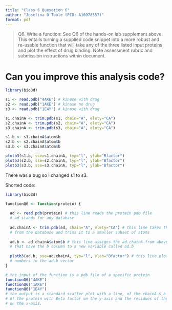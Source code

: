 ```yaml
---
title: "Class 6 Quesetion 6"
author: "Josefina O'Toole (PID: A16978557)"
format: pdf
---
```


> Q6. Write a function: See Q6 of the hands-on lab supplement above. This entails turning a supplied code snippet into a more robust and re-usable function that will take any of the three listed input proteins and plot the effect of drug binding. Note assessment rubric and submission instructions within document.

# Can you improve this analysis code?
```r
library(bio3d)

s1 <- read.pdb("4AKE") # kinase with drug
s2 <- read.pdb("1AKE") # kinase no drug
s3 <- read.pdb("1E4Y") # kinase with drug

s1.chainA <- trim.pdb(s1, chain="A", elety="CA")
s2.chainA <- trim.pdb(s2, chain="A", elety="CA")
s3.chainA <- trim.pdb(s3, chain="A", elety="CA")

s1.b <- s1.chainA$atom$b
s2.b <- s2.chainA$atom$b
s3.b <- s3.chainA$atom$b

plotb3(s1.b, sse=s1.chainA, typ="l", ylab="Bfactor")
plotb3(s2.b, sse=s2.chainA, typ="l", ylab="Bfactor")
plotb3(s3.b, sse=s3.chainA, typ="l", ylab="Bfactor")

```

There was a bug so I changed s1 to s3.

Shorted code:

```r
library(bio3d)

functionQ6 <- function(protein) {
  
  ad <- read.pdb(protein) # this line reads the protein pdb file
  # ad stands for any database
  
  ad.chainA <- trim.pdb(ad, chain="A", elety="CA") # this line takes the chainA
  # from the database and trims it to a smaller subset of atoms
  
  ad.b <- ad.chainA$atom$b # this line assigns the ad.chainA from above 
  # that have the b column to a new variable called ad.b
  
  plotb3(ad.b, sse=ad.chainA, typ="l", ylab="Bfactor") # this line plots the 
  # numbers in the ad.b vector
}

# the input of the function is a pdb file of a specific protein
functionQ6("4AKE")
functionQ6("1AKE")
functionQ6("1E4Y")
# the output is a standard scatter plot with a line, of the chainA & b category
# of the protein with Beta factor on the y-axis and the residues of the protein
# on the x-axis.

```



